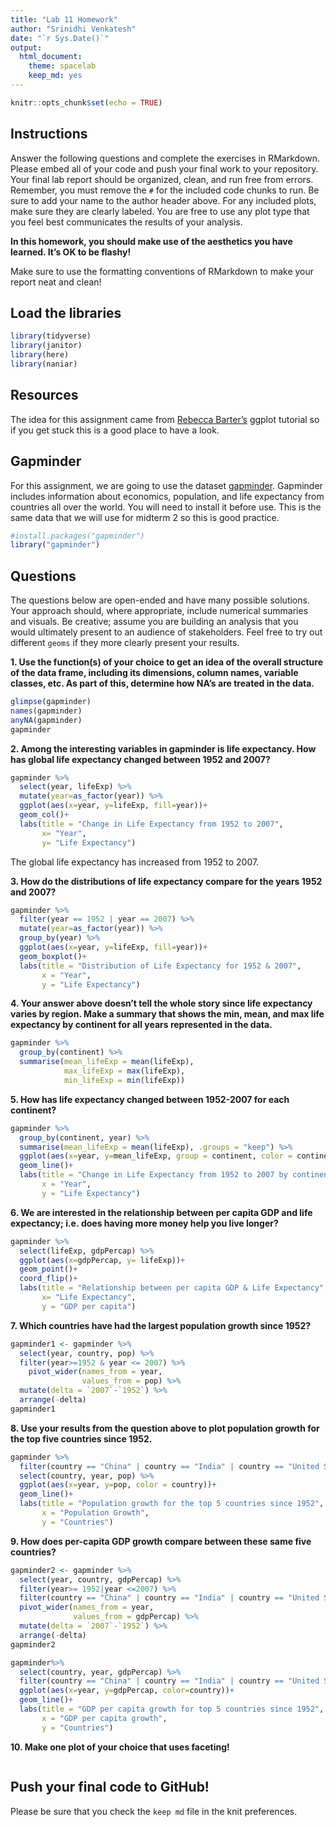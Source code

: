 ```yaml
---
title: "Lab 11 Homework"
author: "Srinidhi Venkatesh"
date: "`r Sys.Date()`"
output:
  html_document: 
    theme: spacelab
    keep_md: yes
---
```


```r
knitr::opts_chunk$set(echo = TRUE)
```

## Instructions
Answer the following questions and complete the exercises in RMarkdown. Please embed all of your code and push your final work to your repository. Your final lab report should be organized, clean, and run free from errors. Remember, you must remove the `#` for the included code chunks to run. Be sure to add your name to the author header above. For any included plots, make sure they are clearly labeled. You are free to use any plot type that you feel best communicates the results of your analysis.  

**In this homework, you should make use of the aesthetics you have learned. It's OK to be flashy!**

Make sure to use the formatting conventions of RMarkdown to make your report neat and clean!  

## Load the libraries
```r
library(tidyverse)
library(janitor)
library(here)
library(naniar)
``` 

## Resources
The idea for this assignment came from [Rebecca Barter's](http://www.rebeccabarter.com/blog/2017-11-17-ggplot2_tutorial/) ggplot tutorial so if you get stuck this is a good place to have a look.  

## Gapminder
For this assignment, we are going to use the dataset [gapminder](https://cran.r-project.org/web/packages/gapminder/index.html). Gapminder includes information about economics, population, and life expectancy from countries all over the world. You will need to install it before use. This is the same data that we will use for midterm 2 so this is good practice.
```r
#install.packages("gapminder")
library("gapminder")
```

## Questions
The questions below are open-ended and have many possible solutions. Your approach should, where appropriate, include numerical summaries and visuals. Be creative; assume you are building an analysis that you would ultimately present to an audience of stakeholders. Feel free to try out different `geoms` if they more clearly present your results.  

**1. Use the function(s) of your choice to get an idea of the overall structure of the data frame, including its dimensions, column names, variable classes, etc. As part of this, determine how NA's are treated in the data.**  
```r
glimpse(gapminder)
names(gapminder)
anyNA(gapminder)
gapminder
```

**2. Among the interesting variables in gapminder is life expectancy. How has global life expectancy changed between 1952 and 2007?**
```r
gapminder %>% 
  select(year, lifeExp) %>% 
  mutate(year=as_factor(year)) %>% 
  ggplot(aes(x=year, y=lifeExp, fill=year))+
  geom_col()+
  labs(title = "Change in Life Expectancy from 1952 to 2007",
       x= "Year",
       y= "Life Expectancy")
```
The global life expectancy has increased from 1952 to 2007.

**3. How do the distributions of life expectancy compare for the years 1952 and 2007?**
```r
gapminder %>% 
  filter(year == 1952 | year == 2007) %>% 
  mutate(year=as_factor(year)) %>% 
  group_by(year) %>% 
  ggplot(aes(x=year, y=lifeExp, fill=year))+
  geom_boxplot()+
  labs(title = "Distribution of Life Expectancy for 1952 & 2007",
       x = "Year",
       y = "Life Expectancy")
```

**4. Your answer above doesn't tell the whole story since life expectancy varies by region. Make a summary that shows the min, mean, and max life expectancy by continent for all years represented in the data.**
```r
gapminder %>% 
  group_by(continent) %>% 
  summarise(mean_lifeExp = mean(lifeExp),
            max_lifeExp = max(lifeExp),
            min_lifeExp = min(lifeExp))
```
**5. How has life expectancy changed between 1952-2007 for each continent?**
```r
gapminder %>% 
  group_by(continent, year) %>% 
  summarise(mean_lifeExp = mean(lifeExp), .groups = "keep") %>% 
  ggplot(aes(x=year, y=mean_lifeExp, group = continent, color = continent))+
  geom_line()+
  labs(title = "Change in Life Expectancy from 1952 to 2007 by continent",
       x = "Year",
       y = "Life Expectancy")
```
**6. We are interested in the relationship between per capita GDP and life expectancy; i.e. does having more money help you live longer?**
```r
gapminder %>% 
  select(lifeExp, gdpPercap) %>% 
  ggplot(aes(x=gdpPercap, y= lifeExp))+
  geom_point()+
  coord_flip()+
  labs(title = "Relationship between per capita GDP & Life Expectancy",
       x= "Life Expectancy",
       y = "GDP per capita")
```
**7. Which countries have had the largest population growth since 1952?**
```r
gapminder1 <- gapminder %>% 
  select(year, country, pop) %>% 
  filter(year>=1952 & year <= 2007) %>% 
    pivot_wider(names_from = year,
                values_from = pop) %>% 
  mutate(delta = `2007`-`1952`) %>% 
  arrange(-delta)
gapminder1
```

**8. Use your results from the question above to plot population growth for the top five countries since 1952.**
```r
gapminder %>% 
  filter(country == "China" | country == "India" | country == "United States" | country == "Indonesia" | country == "Brazil") %>% 
  select(country, year, pop) %>% 
  ggplot(aes(x=year, y=pop, color = country))+
  geom_line()+
  labs(title = "Population growth for the top 5 countries since 1952",
       x = "Population Growth",
       y = "Countries")
```
**9. How does per-capita GDP growth compare between these same five countries?**
```r
gapminder2 <- gapminder %>% 
  select(year, country, gdpPercap) %>% 
  filter(year>= 1952|year <=2007) %>% 
  filter(country == "China" | country == "India" | country == "United States" | country == "Indonesia" | country == "Brazil") %>% 
  pivot_wider(names_from = year,
              values_from = gdpPercap) %>% 
  mutate(delta = `2007`-`1952`) %>% 
  arrange(-delta)
gapminder2
```


```r
gapminder%>% 
  select(country, year, gdpPercap) %>% 
  filter(country == "China" | country == "India" | country == "United States" | country == "Indonesia" | country == "Brazil") %>% 
  ggplot(aes(x=year, y=gdpPercap, color=country))+
  geom_line()+
  labs(title = "GDP per capita growth for top 5 countries since 1952",
       x = "GDP per capita growth",
       y = "Countries")
```

**10. Make one plot of your choice that uses faceting!**
```r

```


## Push your final code to GitHub!
Please be sure that you check the `keep md` file in the knit preferences. 